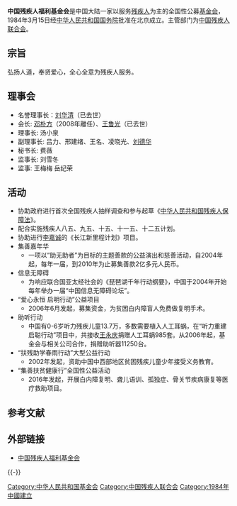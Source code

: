 {{Multiple issues|
{{Newsrelease|time=2021-01-19T10:02:21+00:00}}
{{Unreferenced|time=2021-01-19T10:02:21+00:00}}
}}
'''中国残疾人福利基金会'''是中国大陆一家以服务[[残疾人|残疾人]]为主的全国性公募[[基金会|基金会]]，1984年3月15日经[[中华人民共和国国务院|中华人民共和国国务院]]批准在北京成立。主管部门为[[中国残疾人联合会|中国残疾人联合会]]。

== 宗旨 ==
弘扬人道，奉贤爱心，全心全意为残疾人服务。

== 理事会 ==
* 名誉理事长：[[刘华清|刘华清]]（已去世）	
* 会长: [[邓朴方|邓朴方]]（2008年離任）、[[王鲁光|王鲁光]]（已去世）
* 理事长: 汤小泉
* 副理事长: 吕力、邢建绪、王名、凌晓光、[[刘德华|刘德华]]
* 秘书长: 费薇
* 监事长: 刘雪冬
* 监事: 王梅梅 岳纪荣

== 活动 ==
* 协助政府进行首次全国残疾人抽样调查和参与起草《[[中华人民共和国残疾人保障法|中华人民共和国残疾人保障法]]》。
* 配合实施残疾人八五、九五、十五、十一五、十二五计划。
* 协助进行[[李嘉诚|李嘉诚]]的《长江新里程计划》项目。
* 集善嘉年华
** 一项以“助无助者”为目标的主题善款的公益演出和慈善活动，自2004年起，每年一届，到2010年为止募集善款2亿多元人民币。
* 信息无障碍
** 为响应联合国亚太经社会的《琵琶湖千年行动纲要》，中国于2004年开始每年举办一届“中国信息无障碍论坛”。
* “爱心永恒 启明行动”公益项目
** 2006年6月发起，募集资金，为贫困白内障盲人免费做复明手术。
* 助听行动
** 中国有0-6岁听力残疾儿童13.7万，多数需要植入人工耳蜗，在“听力重建 启聪行动”项目中，共接收[[王永庆|王永庆]]捐赠人工耳蜗985套。从2006年起，基金会与相关公司合作，捐赠助听器11250台。
* “扶残助学春雨行动”大型公益行动
** 2002年发起，资助中国中西部地区贫困残疾儿童少年接受义务教育。
*“集善扶贫健康行”全国性公益活动
**2016年发起，开展白内障复明、聋儿语训、孤独症、骨关节疾病康复等医疗救助项目。

== 参考文献 ==
{{Reflist}}

== 外部链接 ==
* [http://www.cfdp.org/ 中国残疾人福利基金会]{{Wayback|url=http://www.cfdp.org/ |date=20200919112555 }}

{{-}}
{{中国残疾人|nocat}}

[[Category:中华人民共和国基金会|Category:中华人民共和国基金会]]
[[Category:中国残疾人联合会|Category:中国残疾人联合会]]
[[Category:1984年中國建立|Category:1984年中國建立]]